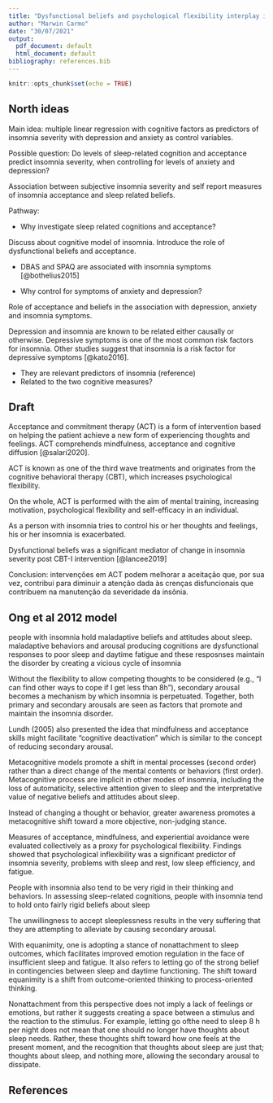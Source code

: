 ```yaml
---
title: "Dysfunctional beliefs and psychological flexibility interplay in insomnia severity reports from a multi-centric Brazilian sample"
author: "Marwin Carmo"
date: "30/07/2021"
output:
  pdf_document: default
  html_document: default
bibliography: references.bib
---
```


```r
knitr::opts_chunk$set(echo = TRUE)
```

## North ideas

Main idea: multiple linear regression with cognitive factors as predictors of insomnia severity with depression and anxiety as control variables.

Possible question: Do levels of sleep-related cognition and acceptance predict insomnia severity, when controlling for levels of anxiety and depression?

Association between subjective insomnia severity and self report measures of insomnia acceptance and sleep related beliefs.

Pathway:

-   Why investigate sleep related cognitions and acceptance?

Discuss about cognitive model of insomnia. Introduce the role of dysfunctional beliefs and acceptance.

-   DBAS and SPAQ are associated with insomnia symptoms [@bothelius2015]

-   Why control for symptoms of anxiety and depression?

Role of acceptance and beliefs in the association with depression, anxiety and insomnia symptoms.

Depression and insomnia are known to be related either causally or otherwise. Depressive symptoms is one of the most common risk factors for insomnia. Other studies suggest that insomnia is a risk factor for depressive symptoms [@kato2016].

-   They are relevant predictors of insomnia (reference)
-   Related to the two cognitive measures?

## Draft

Acceptance and commitment therapy (ACT) is a form of intervention based on helping the patient achieve a new form of experiencing thoughts and feelings. ACT comprehends mindfulness, acceptance and cognitive diffusion [@salari2020].

ACT is known as one of the third wave treatments and originates from the cognitive behavioral therapy (CBT), which increases psychological flexibility.

On the whole, ACT is performed with the aim of mental training, increasing motivation, psychological flexibility and self-efficacy in an individual.

As a person with insomnia tries to control his or her thoughts and feelings, his or her insomnia is exacerbated.

Dysfunctional beliefs was a significant mediator of change in insomnia severity post CBT-I intervention [@lancee2019]

Conclusion: intervenções em ACT podem melhorar a aceitação que, por sua vez, contribui para diminuir a atenção dada às crenças disfuncionais que contribuem na manutenção da severidade da insônia.

## Ong et al 2012 model

people with insomnia hold maladaptive beliefs and attitudes about sleep. maladaptive behaviors and arousal producing cognitions are dysfunctional responses to poor sleep and daytime fatigue and these resposnses maintain the disorder by creating a vicious cycle of insomnia

Without the flexibility to allow competing thoughts to be considered (e.g., “I can find other ways to cope if I get less than 8h”), secondary arousal becomes a mechanism by which insomnia is perpetuated. Together, both primary and secondary arousals are seen as factors that promote and maintain the insomnia disorder.

Lundh (2005) also presented the idea that mindfulness and acceptance skills might facilitate “cognitive deactivation” which is similar to the concept of reducing secondary arousal.

Metacognitive models promote a shift in mental processes (second order) rather than a direct change of the mental contents or behaviors (first order). Metacognitive process are implicit in other modes of insomnia, including the loss of automaticity, selective attention given to sleep and the interpretative value of negative beliefs and attitudes about sleep.

Instead of changing a thought or behavior, greater awareness promotes a metacognitive shift toward a more objective, non-judging stance.

Measures of acceptance, mindfulness, and experiential avoidance were evaluated collectively as a proxy for psychological flexibility. Findings showed that psychological inflexibility was a significant predictor of insomnia severity, problems with sleep and rest, low sleep efficiency, and fatigue.

People with insomnia also tend to be very rigid in their thinking and behaviors. In assessing sleep-related cognitions, people with insomnia tend to hold onto fairly rigid beliefs about sleep

The unwillingness to accept sleeplessness results in the very suffering that they are attempting to alleviate by causing secondary arousal.

With equanimity, one is adopting a stance of nonattachment to sleep outcomes, which facilitates improved emotion regulation in the face of insufficient sleep and fatigue. It also refers to letting go of the strong belief in contingencies between sleep and daytime functioning. The shift toward equanimity is a shift from outcome-oriented
thinking to process-oriented thinking.

Nonattachment from this perspective does not imply a lack of feelings or emotions, but rather it suggests creating a space between a stimulus and the reaction to the stimulus. For example, letting go ofthe need to sleep 8 h per night does not mean that one should no longer have thoughts about sleep needs. Rather, these thoughts shift toward how one feels at the present moment, and the recognition that thoughts about sleep are just that; thoughts about sleep, and nothing more, allowing the secondary arousal to dissipate.

## References
